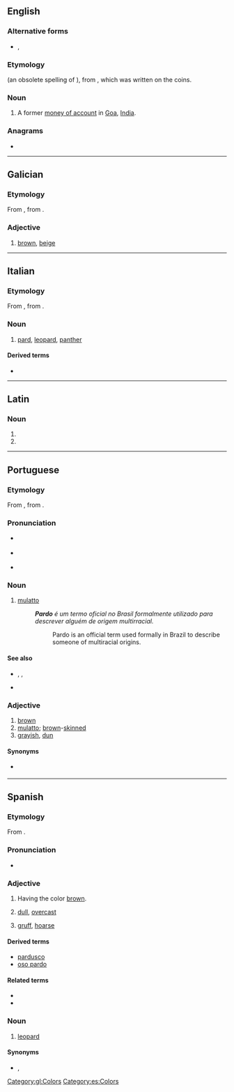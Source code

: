 ==English==

===Alternative forms===
* {{l|en|pardao}}, {{l|en|pardau}}

===Etymology===
{{bor|en|pt|pardao|withtext=1}} (an obsolete spelling of {{m|pt|pardau}}), from {{der|en|sa|प्रतापः}}, which was written on the coins.

===Noun===
{{en-noun|s|pardoes}}

# {{lb|en|historical}} A former [[money of account]] in [[Goa]], [[India]].

{{Webster 1913}}

===Anagrams===
* {{anagrams|en|Padro}}

----

==Galician==

===Etymology===
From {{etyl|roa-opt|gl}} {{m|roa-opt|pardo}}, from {{etyl|la|gl}} {{m|la|pardus}}.

===Adjective===
{{gl-adj|f=parda}}

# [[brown]], [[beige]]

[[Category:gl:Colors]]

----

==Italian==

===Etymology===
From {{der|it|la|pardus}}, from {{der|it|grc|παρδός}}.

===Noun===
{{it-noun|m}}

# {{lb|it|obsolete}} [[pard]], [[leopard]], [[panther]]

====Derived terms====
* {{l|it|gattopardo}}

----

==Latin==

===Noun===
{{la-noun-form|pardō}}

# {{inflection of|pardus||dat|s|lang=la}}
# {{inflection of|pardus||abl|s|lang=la}}

----

==Portuguese==
{{wikipedia|Pardos|lang=pt}}

===Etymology===
From {{etyl|roa-opt|pt}} {{m|roa-opt|pardo}}, from {{etyl|la|pt}} {{m|la|pardus}}.

===Pronunciation===
* {{a|Brazil}} {{IPA|/ˈpaʁ.du/|lang=pt}}
* {{a|Portugal}} {{IPA|/ˈpaɾ.ðu/|lang=pt}}
* {{hyphenation|par|do|lang=pt}}

===Noun===
{{pt-noun|m|s|f=parda}}

# [[mulatto]]
#: '''''Pardo''' é um termo oficial no Brasil formalmente utilizado para descrever alguém de origem multirracial.''
#:: Pardo is an official term used formally in Brazil to describe someone of multiracial origins.

====See also====
* {{l|pt|amarelo}}, {{l|pt|branco}}, {{l|pt|negro}}
* {{l|pt|mulato}}

===Adjective===
{{pt-adj|pard|o|comp=no}}

# [[brown]]
# [[mulatto]]; [[brown]]-[[skinned]] {{gloss|but not black}}
# [[grayish]], [[dun]]

====Synonyms====
* {{sense|brown}} {{l|pt|marrom}}

----

==Spanish==

===Etymology===
From {{etyl|la|es}} {{m|la|pardus}}.

===Pronunciation===
* {{IPA|/ˈpaɾðo̞/|lang=es}}

===Adjective===
{{es-adj|m|f=parda}}

# Having the color [[brown]].
# {{qualifier|of weather}} [[dull]], [[overcast]]
# {{qualifier|of a voice}} [[gruff]], [[hoarse]]

====Derived terms====
* [[pardusco]]
* [[oso pardo]] {{g|m}}

====Related terms====
* {{l|es|pardal}}
* {{l|es|leopardo|g=m}}

===Noun===
{{es-noun|m}}

# {{lb|es|poetic|literary}} [[leopard]]

====Synonyms====
* {{l|es|leopardo|g=m}}, {{l|es|pantera|g=f}}

[[Category:es:Colors]]